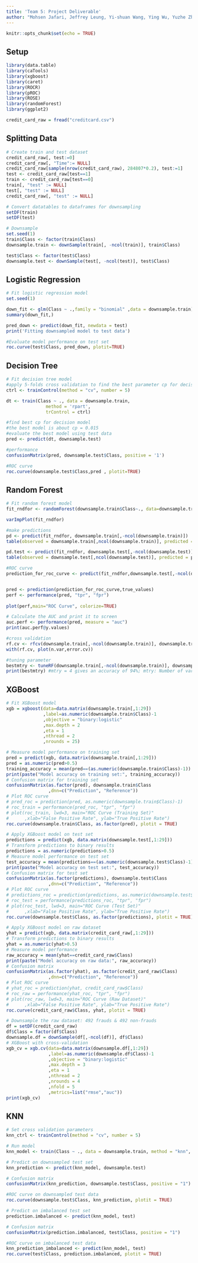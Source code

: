 ```yaml
---
title: 'Team 5: Project Deliverable'
author: "Mohsen Jafari, Jeffrey Leung, Yi-shuan Wang, Ying Wu, Yuzhe Zheng"
---
```


```r
knitr::opts_chunk$set(echo = TRUE)
```

## Setup
```r
library(data.table)
library(caTools)
library(xgboost)
library(caret)
library(ROCR)
library(pROC)
library(ROSE)
library(randomForest)
library(ggplot2)

credit_card_raw = fread("creditcard.csv")
```

## Splitting Data
```r
# Create train and test dataset
credit_card_raw[, test:=0]
credit_card_raw[, "Time":= NULL]
credit_card_raw[sample(nrow(credit_card_raw), 284807*0.2), test:=1]
test <- credit_card_raw[test==1]
train <- credit_card_raw[test==0]
train[, "test" := NULL]
test[, "test" := NULL]
credit_card_raw[, "test" := NULL]

# Convert datatables to dataframes for downsampling
setDF(train)
setDF(test)

# Downsample
set.seed(1)
train$Class <- factor(train$Class)
downsample.train <- downSample(train[, -ncol(train)], train$Class)

test$Class <- factor(test$Class)
downsample.test <- downSample(test[, -ncol(test)], test$Class)
```

## Logistic Regression
```r
# Fit logistic regression model
set.seed(1)

down_fit <- glm(Class ~ .,family = "binomial" ,data = downsample.train)
summary(down_fit,)

pred_down <- predict(down_fit, newdata = test)
print('Fitting downsampled model to test data')

#Evaluate model performance on test set
roc.curve(test$Class, pred_down, plotit=TRUE)

```

## Decision Tree
```r
# Fit decision tree model
#apply 5-folds cross validation to find the best parameter cp for decision tree
ctrl <- trainControl(method = "cv", number = 5)

dt <- train(Class ~ ., data = downsample.train,
               method = 'rpart',
               trControl = ctrl)

#find best cp for decision model
#the best model is about cp = 0.015
#evaluate the best model using test data
pred <- predict(dt, downsample.test)

#performance
confusionMatrix(pred, downsample.test$Class, positive = '1')

#ROC curve
roc.curve(downsample.test$Class,pred , plotit=TRUE)

```

## Random Forest
```r
# Fit random forest model
fit_rndfor <- randomForest(downsample.train$Class~., data=downsample.train, ntree = 500, importance = TRUE)

varImpPlot(fit_rndfor)

#make predictions 
pd <- predict(fit_rndfor, downsample.train[,-ncol(downsample.train)])
table(observed = downsample.train[,ncol(downsample.train)], predicted = pd)

pd.test <- predict(fit_rndfor, downsample.test[,-ncol(downsample.test)])
table(observed = downsample.test[,ncol(downsample.test)], predicted = pd.test)

#ROC curve
prediction_for_roc_curve <- predict(fit_rndfor,downsample.test[,-ncol(downsample.test)],type="prob")


pred <- prediction(prediction_for_roc_curve,true_values)
perf <- performance(pred, "tpr", "fpr")
  
plot(perf,main="ROC Curve", colorize=TRUE) 

# Calculate the AUC and print it to screen
auc.perf <- performance(pred, measure = "auc")
print(auc.perf@y.values)

#cross validation 
rf.cv <- rfcv(downsample.train[,-ncol(downsample.train)], downsample.train[,ncol(downsample.train)], cv.fold = 10) 
with(rf.cv, plot(n.var,error.cv))

#tuning parameter
bestmtry <- tuneRF(downsample.train[,-ncol(downsample.train)], downsample.train[,ncol(downsample.train)], stepFactor=1.5, improve=1e-5, ntree=500)
print(bestmtry) #mtry = 4 gives an accuracy of 94%; mtry: Number of variables randomly sampled as candidates at each split.
```

## XGBoost
```r
# Fit XGBoost model
xgb = xgboost(data=data.matrix(downsample.train[,1:29])
              ,label=as.numeric(downsample.train$Class)-1
              ,objective = "binary:logistic"
              ,max.depth = 2
              ,eta = 1
              ,nthread = 2
              ,nrounds = 25)

# Measure model performance on training set
pred = predict(xgb, data.matrix(downsample.train[,1:29]))
pred = as.numeric(pred>0.5)
training_accuracy = mean(pred==(as.numeric(downsample.train$Class)-1))
print(paste("Model accuracy on training set:", training_accuracy))
# Confusion matrix for training set
confusionMatrix(as.factor(pred), downsample.train$Class
                ,dnn=c("Prediction", "Reference"))
# Plot ROC curve
# pred_roc = prediction(pred, as.numeric(downsample.train$Class)-1)
# roc_train = performance(pred_roc, "tpr", "fpr")
# plot(roc_train, lwd=3, main="ROC Curve (Training Set)"
#      ,xlab="False Positive Rate", ylab="True Positive Rate")
roc.curve(downsample.train$Class, as.factor(pred), plotit = TRUE)
```
```r
# Apply XGBoost model on test set
predictions = predict(xgb, data.matrix(downsample.test[,1:29]))
# Transform predictions to binary results
predictions = as.numeric(predictions>0.5)
# Measure model performance on test set
test_accuracy = mean(predictions==(as.numeric(downsample.test$Class)-1))
print(paste("Model accuracy on test set:", test_accuracy))
# Confusion matrix for test set
confusionMatrix(as.factor(predictions), downsample.test$Class
                ,dnn=c("Prediction", "Reference"))
# Plot ROC curve
# predictions_roc = prediction(predictions, as.numeric(downsample.test$Class)-1)
# roc_test = performance(predictions_roc, "tpr", "fpr")
# plot(roc_test, lwd=3, main="ROC Curve (Test Set)"
#      ,xlab="False Positive Rate", ylab="True Positive Rate")
roc.curve(downsample.test$Class, as.factor(predictions), plotit = TRUE)
```
```r
# Apply XGBoost model on raw dataset
yhat = predict(xgb, data.matrix(credit_card_raw[,1:29]))
# Transform predictions to binary results
yhat = as.numeric(yhat>0.5)
# Measure model performance
raw_accuracy = mean(yhat==credit_card_raw$Class)
print(paste("Model accuracy on raw data:", raw_accuracy))
# Confusion matrix
confusionMatrix(as.factor(yhat), as.factor(credit_card_raw$Class)
                ,dnn=c("Prediction", "Reference"))
# Plot ROC curve
# yhat_roc = prediction(yhat, credit_card_raw$Class)
# roc_raw = performance(yhat_roc, "tpr", "fpr")
# plot(roc_raw, lwd=3, main="ROC Curve (Raw Dataset)"
#      ,xlab="False Positive Rate", ylab="True Positive Rate")
roc.curve(credit_card_raw$Class, yhat, plotit = TRUE)
```
```r
# Downsample the raw dataset: 492 frauds & 492 non-frauds
df = setDF(credit_card_raw)
df$Class = factor(df$Class)
downsample.df = downSample(df[,-ncol(df)], df$Class)
# XGBoost with cross-validation
xgb_cv = xgb.cv(data=data.matrix(downsample.df[,1:29])
                ,label=as.numeric(downsample.df$Class)-1
                ,objective = "binary:logistic"
                ,max.depth = 3
                ,eta = 1
                ,nthread = 2
                ,nrounds = 4
                ,nfold = 5
                ,metrics=list("rmse","auc"))
print(xgb_cv)
```

## KNN
```r
# Set cross validation parameters
knn_ctrl <- trainControl(method = "cv", number = 5)

# Run model
knn_model <- train(Class ~ ., data = downsample.train, method = "knn", trControl = knn_ctrl)
```
```r
# Predict on downsampled test set
knn_prediction <- predict(knn_model, downsample.test)

# Confusion matrix
confusionMatrix(knn_prediction, downsample.test$Class, positive = "1")

#ROC curve on downsampled test data
roc.curve(downsample.test$Class, knn_prediction, plotit = TRUE)
```
```r
# Predict on imbalanced test set 
prediction.imbalanced <- predict(knn_model, test)

# Confusion matrix
confusionMatrix(prediction.imbalanced, test$Class, positive = "1")

#ROC curve on imbalanced test data
knn_prediction_imbalanced <- predict(knn_model, test)
roc.curve(test$Class, prediction.imbalanced, plotit = TRUE)
```








